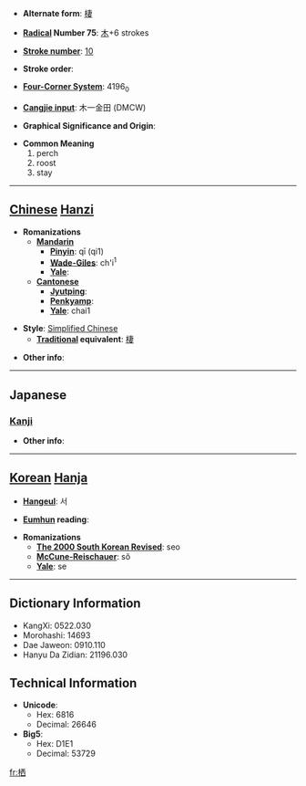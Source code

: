 * '''Alternate form''': [[棲]]

* '''[[Wiktionary:Chinese radical index| Radical]] Number 75''': [[Wiktionary:Chinese radical index 木|木]]+6 strokes

* '''[[Wiktionary:Chinese total strokes index|Stroke number]]''': [[Wiktionary:Chinese total strokes index 10|10]]

* '''Stroke order''': 

* '''[[Wiktionary:Chinese four corner index|Four-Corner System]]''': 4196<sub>0</sub>

* '''[[Wiktionary:Chinese Cangjie index|Cangjie input]]''': 木一金田 (DMCW)

* '''Graphical Significance and Origin''': 

* '''Common Meaning'''
*#perch
*# roost
*# stay


----

== [[Chinese]] [[Hanzi]] ==

* '''Romanizations'''
** '''[[Mandarin]]'''
*** '''[[Pinyin]]''': qī (qi1)
*** '''[[Wade-Giles]]''': ch'i<sup>1</sup>
*** '''[[Yale]]''': 
** '''[[Cantonese]]'''
*** '''[[Jyutping]]''':
*** '''[[Penkyamp]]''': 
*** '''[[Yale]]''': chai1

* '''Style''': [[Simplified Chinese]] 
** '''[[Traditional Chinese|Traditional]] equivalent''': [[棲]]

* '''Other info''': 

----

==Japanese==
===[[Kanji]]===
{{kanji|on readings=[[せい]] (sei)
|kun readings=[[すむ]] (sumu)
}}

* '''Other info''':  

----

== [[Korean]] [[Hanja]] ==

* '''[[Hangeul]]''': 서

* '''[[Eumhun]] reading''': 

* '''Romanizations'''
** '''[[The 2000 South Korean Revised Romanization|The 2000 South Korean Revised]]''': seo
** '''[[McCune-Reischauer]]''': sŏ
** '''[[Yale]]''': se

----

== Dictionary Information ==

* KangXi: 0522.030
* Morohashi: 14693
* Dae Jaweon: 0910.110
* Hanyu Da Zidian: 21196.030

== Technical Information ==

* '''Unicode''':
** Hex: 6816
** Decimal: 26646
* '''Big5''':
** Hex: D1E1
** Decimal: 53729

[[fr:栖]]